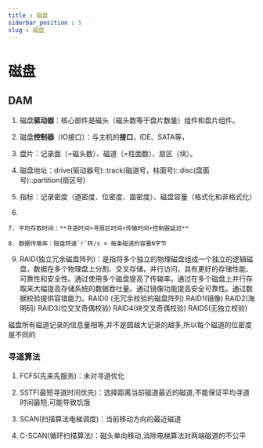 ```yaml
---
title : 磁盘
siderbar_position : 5
slug : 磁盘
---
```

# 磁盘

## DAM

1. 磁盘**驱动器**：核心部件是磁头（磁头数等于盘片数量）组件和盘片组件。

2. 磁盘**控制器**（IO接口）：与主机的**接口**，IDE、SATA等，

3. 盘片：记录面（=磁头数）、磁道（=柱面数）、扇区（块）。

4. 磁盘地址：drive(驱动器号)::track(磁道号，柱面号)::disc(盘面号)::partition(扇区号)

5. 指标：记录密度（道密度、位密度、面密度）、磁盘容量（格式化和非格式化）

6. 

    7. 平均存取时间：**寻道时间+寻扇区时间+传输时间+控制器延迟**

    8. 数据传输率：磁盘转速`r`转/s × 每条磁道的容量N字节

9. RAID(独立冗余磁盘阵列)：是指将多个独立的物理磁盘组成一个独立的逻辑磁盘，数据在多个物理盘上分割、交叉存储，并行访问，具有更好的存储性能、可靠性和安全性。通过使用多个磁盘提高了传输率。通过在多个磁盘上并行存取来大幅提高存储系统的数据吞吐量。通过镜像功能提高安全可靠性。通过数据校验提供容错能力。RAID0 (无冗余校验的磁盘阵列) RAID1(镜像) RAID2(海明码) RAID3(位交叉奇偶校验) RAID4(块交叉奇偶校验) RAID5(无独立校验)

磁盘所有磁道记录的信息量相等,并不是圆越大记录的越多,所以每个磁道的位密度是不同的

### 寻道算法

1. FCFS(先来先服务)：未对寻道优化

2. SSTF(最短寻道时间优先)：选择距离当前磁道最近的磁道,不能保证平均寻道时间最短,可能导致饥饿

3. SCAN(扫描算法电梯调度)：当前移动方向的最近磁道

4. C-SCAN(循环扫描算法)：磁头单向移动,消除电梯算法对两端磁道的不公平



